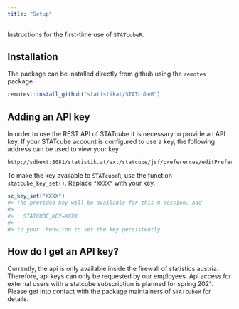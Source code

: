 ```yaml
---
title: "Setup"
---
```


Instructions for the first-time use of `STATcubeR`.

## Installation

The package can be installed directly from github using the
`remotes` package.

``` r
remotes::install_github("statistikat/STATcubeR")
```

## Adding an API key

In order to use the REST API of STATcube it is necessary to provide
an API key. If your STATcube account is configured to use a key,
the following address can be used to view your key

```
http://sdbext:8081/statistik.at/ext/statcube/jsf/preferences/editPreferences.xhtml
```

To make the key available to `STATcubeR`, use the function
`statcube_key_set()`. Replace `"XXXX"` with your key.

```r
sc_key_set("XXXX")
#> The provided key will be available for this R session. Add
#>
#>   STATCUBE_KEY=XXXX
#>
#> to your .Renviron to set the key persistently
```

## How do I get an API key?

Currently, the api is only available inside the firewall of statistics austria.
Therefore, api keys can only be requested by our employees. Api access for
external users with a statcube subscription is planned for spring 2021. Please
get into contact with the package maintainers of `STATcubeR` for details.
